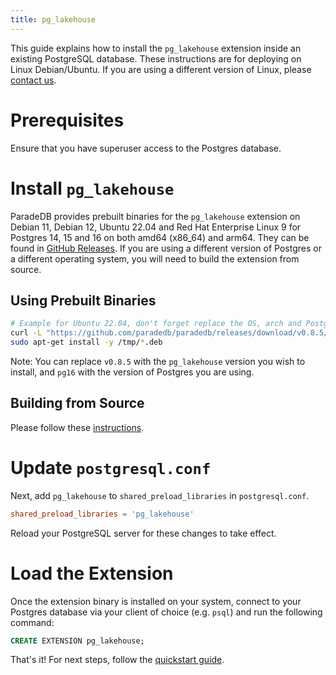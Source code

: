 ```yaml
---
title: pg_lakehouse
---
```


This guide explains how to install the `pg_lakehouse` extension inside an existing PostgreSQL database. These
instructions are for deploying on Linux Debian/Ubuntu. If you are using a different version of Linux, please
[contact us](mailto:sales@paradedb.com).

# Prerequisites

Ensure that you have superuser access to the Postgres database.

# Install `pg_lakehouse`

ParadeDB provides prebuilt binaries for the `pg_lakehouse` extension on Debian 11, Debian 12, Ubuntu 22.04 and Red Hat Enterprise Linux 9 for Postgres 14, 15 and 16 on both amd64 (x86_64) and arm64. They can be found in [GitHub Releases](https://github.com/paradedb/paradedb/releases/latest). If you
are using a different version of Postgres or a different operating system, you will need to build the extension from source.

## Using Prebuilt Binaries

```bash
# Example for Ubuntu 22.04, don't forget replace the OS, arch and Postgres for your system
curl -L "https://github.com/paradedb/paradedb/releases/download/v0.8.5/pg_lakehouse-v0.8.5-ubuntu-22.04-amd64-pg16.deb" -o /tmp/pg_lakehouse.deb
sudo apt-get install -y /tmp/*.deb
```

Note: You can replace `v0.8.5` with the `pg_lakehouse` version you wish to install, and `pg16` with the version of Postgres you are using.

## Building from Source

Please follow these [instructions](https://github.com/paradedb/paradedb/tree/v0.8.5/pg_lakehouse#installation).

# Update `postgresql.conf`

Next, add `pg_lakehouse` to `shared_preload_libraries` in `postgresql.conf`.

```conf
shared_preload_libraries = 'pg_lakehouse'
```

Reload your PostgreSQL server for these changes to take effect.

# Load the Extension

Once the extension binary is installed on your system, connect to your Postgres database via your client of choice (e.g. `psql`) and run the following command:

```sql
CREATE EXTENSION pg_lakehouse;
```

That's it! For next steps, follow the [quickstart guide](/analytics/quickstart).
